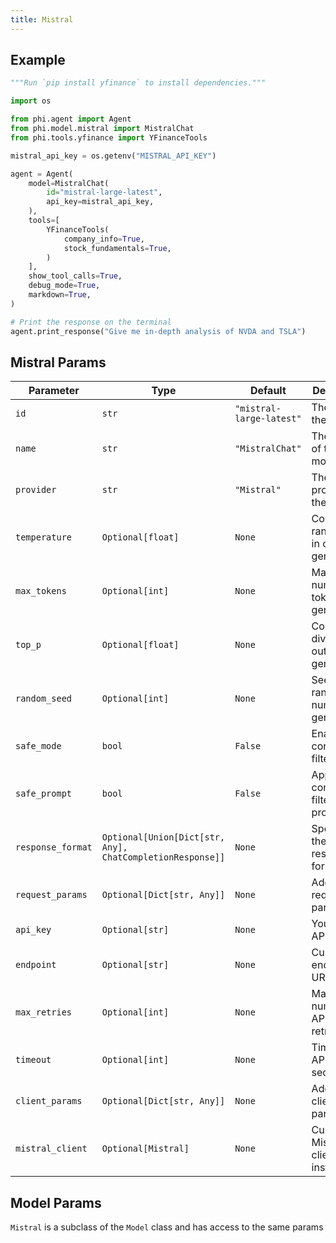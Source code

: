 ```yaml
---
title: Mistral
---
```


## Example

<CodeGroup>

```python agent.py
"""Run `pip install yfinance` to install dependencies."""

import os

from phi.agent import Agent
from phi.model.mistral import MistralChat
from phi.tools.yfinance import YFinanceTools

mistral_api_key = os.getenv("MISTRAL_API_KEY")

agent = Agent(
    model=MistralChat(
        id="mistral-large-latest",
        api_key=mistral_api_key,
    ),
    tools=[
        YFinanceTools(
            company_info=True,
            stock_fundamentals=True,
        )
    ],
    show_tool_calls=True,
    debug_mode=True,
    markdown=True,
)

# Print the response on the terminal
agent.print_response("Give me in-depth analysis of NVDA and TSLA")

```

</CodeGroup>

## Mistral Params

| Parameter | Type | Default | Description |
| -- | ---- | --- | ----------- |
| `id` | `str` | `"mistral-large-latest"` | The ID of the model. |
| `name` | `str` | `"MistralChat"` | The name of the model. |
| `provider` | `str` | `"Mistral"` | The provider of the model. |
| `temperature` | `Optional[float]` | `None` | Controls randomness in output generation. |
| `max_tokens` | `Optional[int]` | `None` | Maximum number of tokens to generate. |
| `top_p` | `Optional[float]` | `None` | Controls diversity of output generation. |
| `random_seed` | `Optional[int]` | `None` | Seed for random number generation. |
| `safe_mode` | `bool` | `False` | Enables content filtering. |
| `safe_prompt` | `bool` | `False` | Applies content filtering to prompts. |
| `response_format` | `Optional[Union[Dict[str, Any], ChatCompletionResponse]]` | `None` | Specifies the desired response format. |
| `request_params` | `Optional[Dict[str, Any]]` | `None` | Additional request parameters. |
| `api_key` | `Optional[str]` | `None` | Your Mistral API key. |
| `endpoint` | `Optional[str]` | `None` | Custom API endpoint URL. |
| `max_retries` | `Optional[int]` | `None` | Maximum number of API call retries. |
| `timeout` | `Optional[int]` | `None` | Timeout for API calls in seconds. |
| `client_params` | `Optional[Dict[str, Any]]` | `None` | Additional client parameters. |
| `mistral_client` | `Optional[Mistral]` | `None` | Custom Mistral client instance. |

## Model Params

`Mistral` is a subclass of the `Model` class and has access to the same params

<Snippet file="model-base-reference.mdx" />
